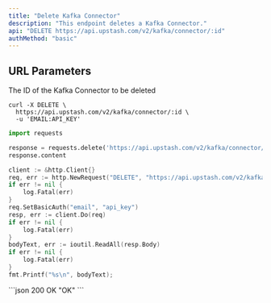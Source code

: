 ```yaml
---
title: "Delete Kafka Connector"
description: "This endpoint deletes a Kafka Connector."
api: "DELETE https://api.upstash.com/v2/kafka/connector/:id"
authMethod: "basic"
---
```


## URL Parameters

<ParamField path="id" type="string" required>
  The ID of the Kafka Connector to be deleted
</ParamField>

<RequestExample>

```shell curl
curl -X DELETE \
  https://api.upstash.com/v2/kafka/connector/:id \
  -u 'EMAIL:API_KEY'
```

```python Python
import requests

response = requests.delete('https://api.upstash.com/v2/kafka/connector/:id' auth=('EMAIL', 'API_KEY'))
response.content
```

```go Go
client := &http.Client{}
req, err := http.NewRequest("DELETE", "https://api.upstash.com/v2/kafka/connector/:id", nil)
if err != nil {
    log.Fatal(err)
}
req.SetBasicAuth("email", "api_key")
resp, err := client.Do(req)
if err != nil {
    log.Fatal(err)
}
bodyText, err := ioutil.ReadAll(resp.Body)
if err != nil {
    log.Fatal(err)
}
fmt.Printf("%s\n", bodyText);
```

</RequestExample>

<ResponseExample>
```json 200 OK
"OK"
```
</ResponseExample>
